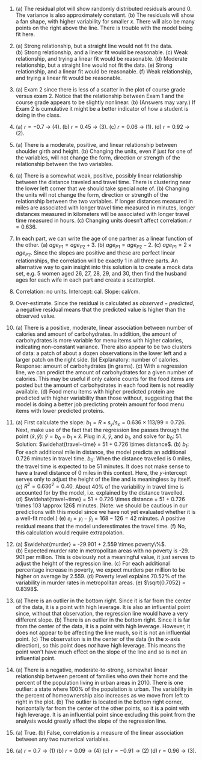 1. \(a) The residual plot will show randomly distributed residuals around 0. The variance is also approximately constant. (b) The residuals will show a fan shape, with higher variability for smaller $x$. There will also be many points on the right above the line. There is trouble with the model being fit here.

1. \(a) Strong relationship, but a straight line would not fit the data. (b) Strong relationship, and a linear fit would be reasonable. (c) Weak relationship, and trying a linear fit would be reasonable. (d) Moderate relationship, but a straight line would not fit the data. (e) Strong relationship, and a linear fit would be reasonable. (f) Weak relationship, and trying a linear fit would be reasonable.

1. \(a) Exam 2 since there is less of a scatter in the plot of course grade versus exam 2. Notice that the relationship between Exam 1 and the course grade appears to be slightly nonlinear. (b) (Answers may vary.) If Exam 2 is cumulative it might be a better indicator of how a student is doing in the class.

1. \(a) $r = -0.7$ $\rightarrow$ (4). (b) $r = 0.45$ $\rightarrow$ (3). (c) $r = 0.06$ $\rightarrow$ (1). (d) $r = 0.92$ $\rightarrow$ (2).

1. \(a) There is a moderate, positive, and linear relationship between shoulder girth and height. (b) Changing the units, even if just for one of the variables, will not change the form, direction or strength of the relationship between the two variables.

1. \(a) There is a somewhat weak, positive, possibly linear relationship between the distance traveled and travel time. There is clustering near the lower left corner that we should take special note of. (b) Changing the units will not change the form, direction or strength of the relationship between the two variables. If longer distances measured in miles are associated with longer travel time measured in minutes, longer distances measured in kilometers will be associated with longer travel time measured in hours. (c) Changing units doesn't affect correlation: $r = 0.636$.

1. In each part, we can write the age of one partner as a linear function of the other. (a) $age_{P1} = age_{P2} + 3$. (b) $age_{P1} = age_{P2} - 2$. (c) $age_{P1} = 2 \times age_{P2}$. Since the slopes are positive and these are perfect linear relationships, the correlation will be exactly 1 in all three parts. An alternative way to gain insight into this solution is to create a mock data set, e.g. 5 women aged 26, 27, 28, 29, and 30, then find the husband ages for each wife in each part and create a scatterplot.

1. Correlation: no units. Intercept: cal. Slope: cal/cm.

1. Over-estimate. Since the residual is calculated as $observed - predicted$, a negative residual means that the predicted value is higher than the observed value.

1. \(a) There is a positive, moderate, linear association between number of calories and amount of carbohydrates. In addition, the amount of carbohydrates is more variable for menu items with higher calories, indicating non-constant variance. There also appear to be two clusters of data: a patch of about a dozen observations in the lower left and a larger patch on the right side. (b) Explanatory: number of calories. Response: amount of carbohydrates (in grams). (c) With a regression line, we can predict the amount of carbohydrates for a given number of calories. This may be useful if only calorie counts for the food items are posted but the amount of carbohydrates in each food item is not readily available. (d) Food menu items with higher predicted protein are predicted with higher variability than those without, suggesting that the model is doing a better job predicting protein amount for food menu items with lower predicted proteins.

1. \(a) First calculate the slope: $b_1 = R\times s_y/s_x = 0.636 \times 113 / 99 = 0.726$. Next, make use of the fact that the regression line passes through the point $(\bar{x},\bar{y})$: $\bar{y} = b_0 + b_1 \times \bar{x}$. Plug in $\bar{x}$, $\bar{y}$, and $b_1$, and solve for $b_0$: 51. Solution: $\widehat{travel~time} = 51 + 0.726 \times distance$. (b) $b_1$: For each additional mile in distance, the model predicts an additional 0.726 minutes in travel time. $b_0$: When the distance travelled is 0 miles, the travel time is expected to be 51 minutes. It does not make sense to have a travel distance of 0 miles in this context. Here, the $y$-intercept serves only to adjust the height of the line and is meaningless by itself. (c) $R^2 = 0.636^2 = 0.40$. About 40% of the variability in travel time is accounted for by the model, i.e. explained by the distance travelled. (d) $\widehat{travel~time} = 51 + 0.726 \times distance  = 51 + 0.726 \times 103 \approx 126$ minutes. (Note: we should be cautious in our predictions with this model since we have not yet evaluated whether it is a well-fit model.) (e) $e_i = y_i - \hat{y}_i = 168 - 126 = 42$ minutes. A positive residual means that the model underestimates the travel time. (f) No, this calculation would require extrapolation.

1. \(a) $\widehat{murder} = -29.901 + 2.559 \times poverty\%$. (b) Expected murder rate in metropolitan areas with no poverty is -29. 901 per million. This is obviously not a meaningful value, it just serves to adjust the height of the regression line. (c) For each additional percentage increase in poverty, we expect murders per million to be higher on average by 2.559. (d) Poverty level explains 70.52% of the variability in murder rates in metropolitan areas. (e) $\sqrt{0.7052} = 0.8398$.

1. \(a) There is an outlier in the bottom right. Since it is far from the center of the data, it is a point with high leverage. It is also an influential point since, without that observation, the regression line would have a very different slope. (b) There is an outlier in the bottom right. Since it is far from the center of the data, it is a point with high leverage. However, it does not appear to be affecting the line much, so it is not an influential point. (c) The observation is in the center of the data (in the x-axis direction), so this point does *not* have high leverage. This means the point won't have much effect on the slope of the line and so is not an influential point.

1. \(a) There is a negative, moderate-to-strong, somewhat linear relationship between percent of families who own their home and the percent of the population living in urban areas in 2010. There is one outlier: a state where 100% of the population is urban. The variability in the percent of homeownership also increases as we move from left to right in the plot. (b) The outlier is located in the bottom right corner, horizontally far from the center of the other points, so it is a point with high leverage. It is an influential point since excluding this point from the analysis would greatly affect the slope of the regression line.

1. \(a) True. (b) False, correlation is a measure of the linear association between any two numerical variables.

1. \(a) $r = 0.7 \to (1)$ (b) $r = 0.09 \to (4)$ (c) $r = -0.91 \to (2)$ (d) $r = 0.96 \to (3)$.
